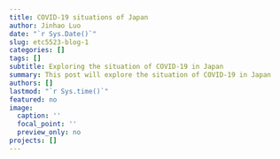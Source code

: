 ```yaml
---
title: COVID-19 situations of Japan
author: Jinhao Luo
date: "`r Sys.Date()`"
slug: etc5523-blog-1
categories: []
tags: []
subtitle: Exploring the situation of COVID-19 in Japan
summary: This post will explore the situation of COVID-19 in Japan
authors: []
lastmod: "`r Sys.time()`"
featured: no
image:
  caption: ''
  focal_point: ''
  preview_only: no
projects: []
---
```



